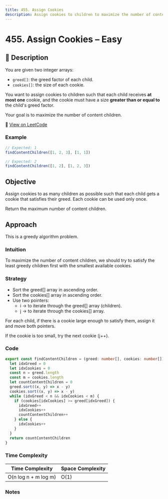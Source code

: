 ```yaml
---
title: 455. Assign Cookies
description: Assign cookies to children to maximize the number of content children.
---
```


# 455. Assign Cookies – Easy

## 🧾 Description

You are given two integer arrays:

- `greed[]`: the greed factor of each child.
- `cookies[]`: the size of each cookie.

You want to assign cookies to children such that each child receives **at most one** cookie, and the cookie must have a size **greater than or equal to** the child's greed factor.

Your goal is to maximize the number of content children.

🔗 [View on LeetCode](https://leetcode.com/problems/assign-cookies/)

### Example

```ts
// Expected: 1
findContentChildren([1, 2, 3], [1, 1])

// Expected: 2
findContentChildren([1, 2], [1, 2, 3])
```

## Objective

Assign cookies to as many children as possible such that each child gets a cookie that satisfies their greed. Each cookie can be used only once.

Return the maximum number of content children.

## Approach

This is a greedy algorithm problem.

### Intuition

To maximize the number of content children, we should try to satisfy the least greedy children first with the smallest available cookies.

### Strategy

- Sort the greed[] array in ascending order.
- Sort the cookies[] array in ascending order.
- Use two pointers:
  - i → to iterate through the greed[] array (children).
  - j → to iterate through the cookies[] array.

For each child, if there is a cookie large enough to satisfy them, assign it and move both pointers.

If the cookie is too small, try the next cookie (j++).

### Code

```ts title="455. Assign Cookies"
export const findContentChildren = (greed: number[], cookies: number[]): number => {
  let idxGreed = 0
  let idxCookies = 0
  const n = greed.length
  const m = cookies.length
  let countContentChildren = 0
  greed.sort((x, y) => x - y)
  cookies.sort((x, y) => x - y)
  while (idxGreed < n && idxCookies < m) {
    if (cookies[idxCookies] >= greed[idxGreed]) {
      idxGreed++
      idxCookies++
      countContentChildren++
    } else {
      idxCookies++
    }
  }
  return countContentChildren
}
```

### Time Complexity

| Time Complexity      | Space Complexity |
| -------------------- | ---------------- |
| O(n log n + m log m) | O(1)             |

### Notes

